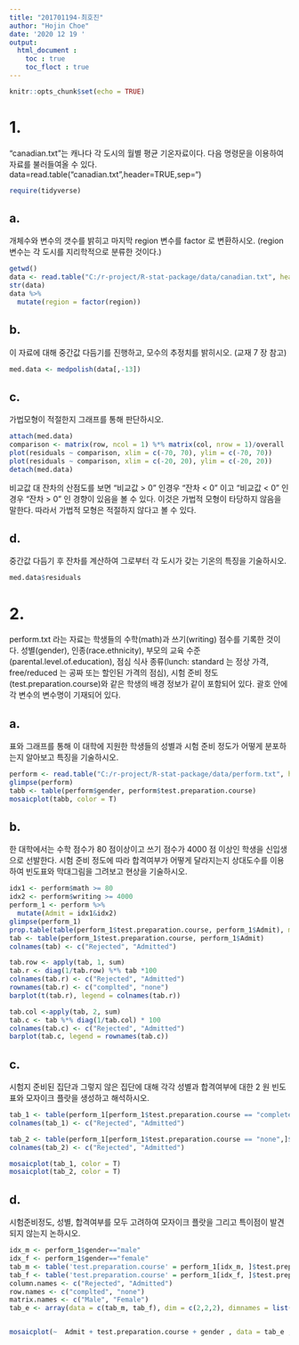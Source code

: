 ```yaml
---
title: "201701194-최호진"
author: "Hojin Choe"
date: '2020 12 19 '
output: 
  html_document :
    toc : true
    toc_floct : true
---
```


```r
knitr::opts_chunk$set(echo = TRUE)
```

# 1. 
"canadian.txt"는 캐나다 각 도시의 월별 평균 기온자료이다. 다음 명령문을 이용하여
자료를 불러들여올 수 있다.
data=read.table("canadian.txt",header=TRUE,sep="\t")
```r
require(tidyverse)
```


## a. 
개체수와 변수의 갯수를 밝히고 마지막 region 변수를 factor 로 변환하시오.
(region 변수는 각 도시를 지리학적으로 분류한 것이다.)


```r
getwd()
data <- read.table("C:/r-project/R-stat-package/data/canadian.txt", header=TRUE, sep="\t")
str(data)
data %>% 
  mutate(region = factor(region)) 

```

## b. 
이 자료에 대해 중간값 다듬기를 진행하고, 모수의 추정치를 밝히시오. (교재
7 장 참고)
```r
med.data <- medpolish(data[,-13])
```


## c. 
가법모형이 적절한지 그래프를 통해 판단하시오.
```r
attach(med.data)
comparison <- matrix(row, ncol = 1) %*% matrix(col, nrow = 1)/overall
plot(residuals ~ comparison, xlim = c(-70, 70), ylim = c(-70, 70))
plot(residuals ~ comparison, xlim = c(-20, 20), ylim = c(-20, 20))
detach(med.data)
```

비교값 대 잔차의 산점도를 보면 "비교값 > 0" 인경우 "잔차 < 0" 이고 "비교값 < 0" 인경우 "잔차 > 0" 인 경향이 있음을 볼 수 있다. 이것은 가법적 모형이 타당하지 않음을 말한다. 따라서 가법적 모형은 적절하지 않다고 볼 수 있다.


## d. 
중간값 다듬기 후 잔차를 계산하여 그로부터 각 도시가 갖는 기온의 특징을
기술하시오.
```r
med.data$residuals
```


# 2. 
perform.txt 라는 자료는 학생들의 수학(math)과 쓰기(writing) 점수를 기록한 것이다.
성별(gender), 인종(race.ethnicity), 부모의 교육 수준(parental.level.of.education), 점심
식사 종류(lunch: standard 는 정상 가격, free/reduced 는 공짜 또는 할인된 가격의
점심), 시험 준비 정도(test.preparation.course)와 같은 학생의 배경 정보가 같이
포함되어 있다. 괄호 안에 각 변수의 변수명이 기재되어 있다.


## a. 
표와 그래프를 통해 이 대학에 지원한 학생들의 성별과 시험 준비 정도가
어떻게 분포하는지 알아보고 특징을 기술하시오.

```r
perform <- read.table("C:/r-project/R-stat-package/data/perform.txt", header = T)
glimpse(perform)
tabb <- table(perform$gender, perform$test.preparation.course)
mosaicplot(tabb, color = T)
```


## b. 
한 대학에서는 수학 점수가 80 점이상이고 쓰기 점수가 4000 점 이상인
학생을 신입생으로 선발한다. 시험 준비 정도에 따라 합격여부가 어떻게
달라지는지 상대도수를 이용하여 빈도표와 막대그림을 그려보고 현상을
기술하시오.

```r
idx1 <- perform$math >= 80
idx2 <- perform$writing >= 4000
perform_1 <- perform %>% 
  mutate(Admit = idx1&idx2)
glimpse(perform_1)
prop.table(table(perform_1$test.preparation.course, perform_1$Admit), margin = 1)
tab <- table(perform_1$test.preparation.course, perform_1$Admit)
colnames(tab) <- c("Rejected", "Admitted")

tab.row <- apply(tab, 1, sum)
tab.r <- diag(1/tab.row) %*% tab *100
colnames(tab.r) <- c("Rejected", "Admitted")
rownames(tab.r) <- c("complted", "none")
barplot(t(tab.r), legend = colnames(tab.r))

tab.col <-apply(tab, 2, sum) 
tab.c <- tab %*% diag(1/tab.col) * 100
colnames(tab.c) <- c("Rejected", "Admitted")
barplot(tab.c, legend = rownames(tab.c))

```

## c. 
시험지 준비된 집단과 그렇지 않은 집단에 대해 각각 성별과 합격여부에
대한 2 원 빈도표와 모자이크 플랏을 생성하고 해석하시오.

```r
tab_1 <- table(perform_1[perform_1$test.preparation.course == "completed",]$gender, perform_1[perform_1$test.preparation.course == "completed",]$Admit)
colnames(tab_1) <- c("Rejected", "Admitted")

tab_2 <- table(perform_1[perform_1$test.preparation.course == "none",]$gender, perform_1[perform_1$test.preparation.course == "none",]$Admit)
colnames(tab_2) <- c("Rejected", "Admitted")

mosaicplot(tab_1, color = T)
mosaicplot(tab_2, color = T)
```


## d. 
시험준비정도, 성별, 합격여부를 모두 고려하여 모자이크 플랏을 그리고
특이점이 발견되지 않는지 논하시오.

```r
idx_m <- perform_1$gender=="male"
idx_f <- perform_1$gender=="female"
tab_m <- table('test.preparation.course' = perform_1[idx_m, ]$test.preparation.course, "Admit" = perform_1[idx_m, ]$Admit)
tab_f <- table('test.preparation.course' = perform_1[idx_f, ]$test.preparation.course, "Admit" =  perform_1[idx_f, ]$Admit)
column.names <- c("Rejected", "Admitted")
row.names <- c("complted", "none")
matrix.names <- c("Male", "Female")
tab_e <- array(data = c(tab_m, tab_f), dim = c(2,2,2), dimnames = list("test.preparation.course" = row.names, "Admit" = column.names, "gender" = matrix.names))


mosaicplot(~  Admit + test.preparation.course + gender , data = tab_e , off = 2, color = T)
```


